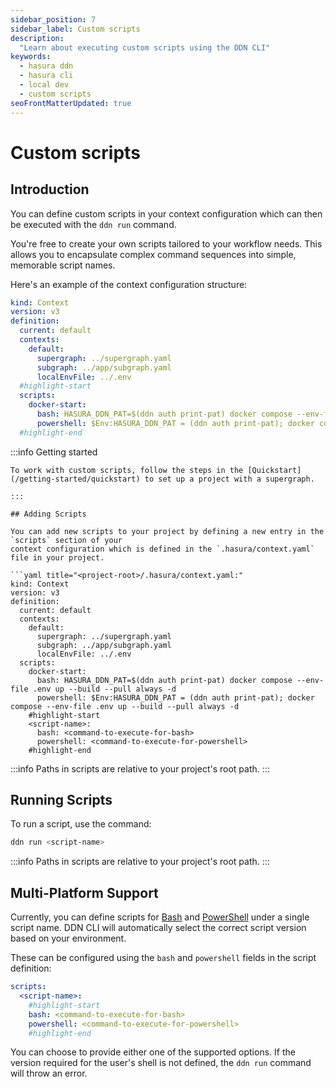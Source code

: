 ```yaml
---
sidebar_position: 7
sidebar_label: Custom scripts
description:
  "Learn about executing custom scripts using the DDN CLI"
keywords:
  - hasura ddn
  - hasura cli
  - local dev
  - custom scripts
seoFrontMatterUpdated: true
---
```


# Custom scripts

## Introduction

You can define custom scripts in your context configuration which can then be executed with the `ddn run` command.

You're free to create your own scripts tailored to your workflow needs. This allows you to encapsulate complex command
sequences into simple, memorable script names.

Here's an example of the context configuration structure:

```yaml title="<project-root>/.hasura/context.yaml:"
kind: Context
version: v3
definition:
  current: default
  contexts:
    default:
      supergraph: ../supergraph.yaml
      subgraph: ../app/subgraph.yaml
      localEnvFile: ../.env
  #highlight-start
  scripts:
    docker-start:
      bash: HASURA_DDN_PAT=$(ddn auth print-pat) docker compose --env-file .env up --build --pull always -d
      powershell: $Env:HASURA_DDN_PAT = (ddn auth print-pat); docker compose --env-file .env up --build --pull always -d
  #highlight-end
```

:::info Getting started

```suggestion
To work with custom scripts, follow the steps in the [Quickstart](/getting-started/quickstart) to set up a project with a supergraph.

:::

## Adding Scripts

You can add new scripts to your project by defining a new entry in the `scripts` section of your
context configuration which is defined in the `.hasura/context.yaml` file in your project.

```yaml title="<project-root>/.hasura/context.yaml:"
kind: Context
version: v3
definition:
  current: default
  contexts:
    default:
      supergraph: ../supergraph.yaml
      subgraph: ../app/subgraph.yaml
      localEnvFile: ../.env
  scripts:
    docker-start:
      bash: HASURA_DDN_PAT=$(ddn auth print-pat) docker compose --env-file .env up --build --pull always -d
      powershell: $Env:HASURA_DDN_PAT = (ddn auth print-pat); docker compose --env-file .env up --build --pull always -d
    #highlight-start
    <script-name>:
      bash: <command-to-execute-for-bash>
      powershell: <command-to-execute-for-powershell>
    #highlight-end
```

:::info Paths in scripts are relative to your project's root path.
:::


## Running Scripts
To run a script, use the command:

```bash title="from any directory in the project, run:"
ddn run <script-name>
```

:::info Paths in scripts are relative to your project's root path.
:::

## Multi-Platform Support

Currently, you can define scripts for [Bash](https://www.gnu.org/software/bash/) and
[PowerShell](https://learn.microsoft.com/en-us/powershell/) under a single script name. DDN CLI will automatically
select the correct script version based on your environment.

These can be configured using the `bash` and `powershell` fields in the script definition:

```yaml
scripts:
  <script-name>:
    #highlight-start
    bash: <command-to-execute-for-bash>
    powershell: <command-to-execute-for-powershell>
    #highlight-end
```

You can choose to provide either one of the supported options. If the version required for the user's shell is not
defined, the `ddn run` command will throw an error.

